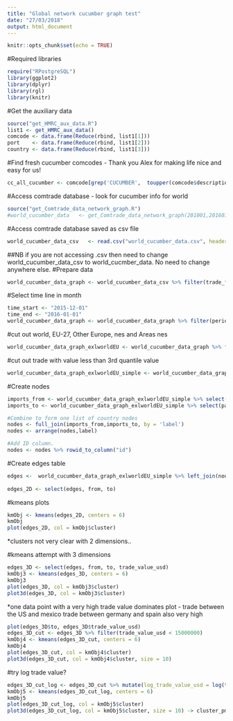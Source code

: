 ```yaml
---
title: "Global network cucumber graph test"
date: "27/03/2018"
output: html_document
---
```


```r
knitr::opts_chunk$set(echo = TRUE)
```

#Required libraries
```r
require("RPostgreSQL")
library(ggplot2)
library(dplyr)
library(rgl)
library(knitr)
```

#Get the auxiliary data
```r
source("get_HMRC_aux_data.R")
list1 <- get_HMRC_aux_data()
comcode <- data.frame(Reduce(rbind, list1[1]))
port    <- data.frame(Reduce(rbind, list1[2]))
country <- data.frame(Reduce(rbind, list1[3]))
```

#Find fresh cucumber comcodes - Thank you Alex for making life nice and easy for us! 
```r
cc_all_cucumber <- comcode[grep('CUCUMBER',  toupper(comcode$description)),]
```

#Access comtrade database - look for cucumber info for world
```r
source("get_Comtrade_data_network_graph.R")
#world_cucumber_data   <- get_Comtrade_data_network_graph(201001,201601,"default","070700")
```

#Access comtrade database saved as csv file
```r
world_cucumber_data_csv   <- read.csv("world_cucumber_data.csv", header = TRUE, sep = ",")
```

##NB if you are not accessing .csv then need to change world_cucumber_data_csv to world_cucmber_data. No need to change anywhere else. 
#Prepare data
```r
world_cucumber_data_graph <- world_cucumber_data_csv %>% filter(trade_flow=="Imports") %>% select(period,reporter,partner,trade_value_usd) %>% mutate(period = paste0(period,"01")) %>% mutate(period = as.Date(period, "%Y%m%d"))
```

#Select time line in month
```r
time_start <- "2015-12-01"
time_end <- "2016-01-01"
world_cucumber_data_graph <- world_cucumber_data_graph %>% filter(period < time_end & period >= time_start) 
```

#cut out world, EU-27, Other Europe, nes and Areas nes
```r
world_cucumber_data_graph_exlworldEU <- world_cucumber_data_graph %>% filter(partner != "World") %>% filter(reporter != "EU-27") %>% filter(partner != "Other Europe, nes") %>% filter(partner != "Areas, nes")
```

#cut out trade with value less than 3rd quantile value
```r
world_cucumber_data_graph_exlworldEU_simple <- world_cucumber_data_graph_exlworldEU %>% filter(trade_value_usd > 93100)
```


#Create nodes 
```r
imports_from <- world_cucumber_data_graph_exlworldEU_simple %>% select(reporter) %>% rename(label = reporter) %>% distinct(label)
imports_to <- world_cucumber_data_graph_exlworldEU_simple %>% select(partner) %>% rename(label = partner) %>% distinct(label)

#Combine to form one list of country nodes
nodes <- full_join(imports_from,imports_to, by = 'label')
nodes <- arrange(nodes,label)

#Add ID column. 
nodes <- nodes %>% rowid_to_column("id")
```

#Create edges table 
```r
edges <-  world_cucumber_data_graph_exlworldEU_simple %>% left_join(nodes, by = c("reporter" = "label")) %>% rename(to = id) %>% left_join(nodes, by = c("partner"  = "label")) %>% rename(from = id)
          
edges_2D <- select(edges, from, to)

```

#kmeans plots
```r
kmObj <- kmeans(edges_2D, centers = 6)
kmObj
plot(edges_2D, col = kmObj$cluster)

```
*clusters not very clear with 2 dimensions..

#kmeans attempt with 3 dimensions
```r
edges_3D <- select(edges, from, to, trade_value_usd)
kmObj3 <- kmeans(edges_3D, centers = 6)
kmObj3
plot(edges_3D, col = kmObj3$cluster)
plot3d(edges_3D, col = kmObj3$cluster)
```

*one data point with a very high trade value dominates plot - trade between the US and mexico
trade between germany and spain also very high
```r
plot(edges_3D$to, edges_3D$trade_value_usd)
edges_3D_cut <- edges_3D %>% filter(trade_value_usd < 15000000)
kmObj4 <- kmeans(edges_3D_cut, centers = 6)
kmObj4
plot(edges_3D_cut, col = kmObj4$cluster)
plot3d(edges_3D_cut, col = kmObj4$cluster, size = 10)

```


#try log trade value?
```r
edges_3D_cut_log <- edges_3D_cut %>% mutate(log_trade_value_usd = log(trade_value_usd)) %>% select (to, from, log_trade_value_usd)
kmObj5 <- kmeans(edges_3D_cut_log, centers = 6)
kmObj5
plot(edges_3D_cut_log, col = kmObj5$cluster)
plot3d(edges_3D_cut_log, col = kmObj5$cluster, size = 10) -> cluster_pm

```



